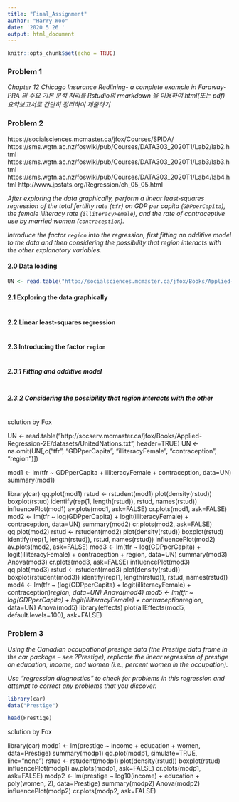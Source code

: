 ```yaml
---
title: "Final_Assignment"
author: "Harry Woo"
date: '2020 5 26 '
output: html_document
---
```


```r
knitr::opts_chunk$set(echo = TRUE)
```

### Problem 1

_Chapter 12 Chicago Insurance Redlining- a complete example in Faraway-PRA 의 주요 기본 분석 처리를 Rstudio의 rmarkdown 을 이용하여 html(또는 pdf) 요약보고서로 간단히 정리하여 제출하기_



### Problem 2

https://socialsciences.mcmaster.ca/jfox/Courses/SPIDA/
https://sms.wgtn.ac.nz/foswiki/pub/Courses/DATA303_2020T1/Lab2/lab2.html
https://sms.wgtn.ac.nz/foswiki/pub/Courses/DATA303_2020T1/Lab3/lab3.html
https://sms.wgtn.ac.nz/foswiki/pub/Courses/DATA303_2020T1/Lab4/lab4.html
http://www.jpstats.org/Regression/ch_05_05.html

_After exploring the data graphically, perform a linear least‐squares regression of the total fertility rate (`tfr`) on GDP per capita (`GDPperCapita`), the female illiteracy rate (`illiteracyFemale`), and the rate of contraceptive use by married women (`contraception`)._

_Introduce the factor `region` into the regression, first fitting an additive model to the data and then considering the possibility that region interacts with the other explanatory variables._

#### 2.0 Data loading

```r

UN <- read.table("http://socialsciences.mcmaster.ca/jfox/Books/Applied-Regression-2E/datasets/UnitedNations.txt", header = TRUE)

```

#### 2.1 Exploring the data graphically

```r



```


#### 2.2 Linear least-squares regression

```r



```

#### 2.3 Introducing the factor `region`

```r



```

##### 2.3.1 Fitting and additive model

```r



```

##### 2.3.2 Considering the possibility that region interacts with the other

```r



```

solution by Fox

UN <- read.table("http://socserv.mcmaster.ca/jfox/Books/Applied-Regression-2E/datasets/UnitedNations.txt", header=TRUE) 
UN <- na.omit(UN[,c("tfr", "GDPperCapita", "illiteracyFemale", "contraception", "region")]) 

mod1 <- lm(tfr ~ GDPperCapita + illiteracyFemale + contraception, data=UN) 
summary(mod1) 

library(car) 
qq.plot(mod1) 
rstud <- rstudent(mod1) 
plot(density(rstud)) 
boxplot(rstud) 
identify(rep(1, length(rstud)), rstud, names(rstud)) 
influencePlot(mod1) 
av.plots(mod1, ask=FALSE) 
cr.plots(mod1, ask=FALSE) 
mod2 <- lm(tfr ~ log(GDPperCapita) + logit(illiteracyFemale) + contraception, data=UN) summary(mod2) 
cr.plots(mod2, ask=FALSE) 
qq.plot(mod2) 
rstud <- rstudent(mod2) 
plot(density(rstud)) 
boxplot(rstud) 
identify(rep(1, length(rstud)), rstud, names(rstud)) 
influencePlot(mod2) 
av.plots(mod2, ask=FALSE) 
mod3 <- lm(tfr ~ log(GDPperCapita) + logit(illiteracyFemale) + contraception + region, data=UN) 
summary(mod3) 
Anova(mod3) 
cr.plots(mod3, ask=FALSE) 
influencePlot(mod3) 
qq.plot(mod3) 
rstud <- rstudent(mod3) 
plot(density(rstud)) 
boxplot(rstudent(mod3)) 
identify(rep(1, length(rstud)), rstud, names(rstud)) 
mod4 <- lm(tfr ~ (log(GDPperCapita) + logit(illiteracyFemale) + contraception)*region, data=UN) 
Anova(mod4) 
mod5 <- lm(tfr ~ log(GDPperCapita) + logit(illiteracyFemale) + contraception*region, data=UN) 
Anova(mod5) 
library(effects) 
plot(allEffects(mod5, default.levels=100), ask=FALSE) 


### Problem 3

_Using the Canadian occupational prestige data (the Prestige data frame in the car package – see ?Prestige), replicate the linear regression of prestige on education, income, and women (i.e., percent women in the occupation)._

_Use “regression diagnostics” to check for problems in this regression and attempt to correct any problems that you discover._

```r

library(car)
data("Prestige")

head(Prestige)

```

solution by Fox

library(car) 
modp1 <- lm(prestige ~ income + education + women, data=Prestige) 
summary(modp1) 
qq.plot(modp1, simulate=TRUE, line="none") 
rstud <- rstudent(modp1) 
plot(density(rstud)) 
boxplot(rstud) 
influencePlot(modp1) 
av.plots(modp1, ask=FALSE)
cr.plots(modp1, ask=FALSE) 
modp2 <- lm(prestige ~ log10(income) + education + poly(women, 2), data=Prestige) 
summary(modp2) 
Anova(modp2) 
influencePlot(modp2) 
cr.plots(modp2, ask=FALSE) 

